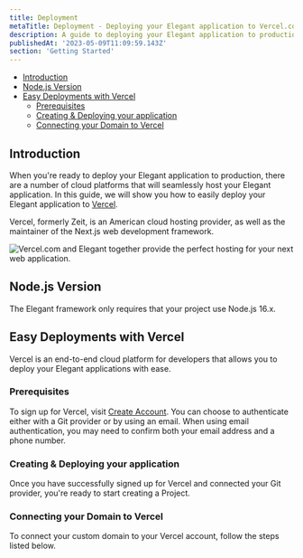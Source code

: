 ```yaml
---
title: Deployment
metaTitle: Deployment - Deploying your Elegant application to Vercel.com, and other cloud providers. 
description: A guide to deploying your Elegant application to production.
publishedAt: '2023-05-09T11:09:59.143Z'
section: 'Getting Started'
---
```



- [Introduction](#introduction)
- [Node.js Version](#node_js_version)
- [Easy Deployments with Vercel](#vercel_com_deployments)
    - [Prerequisites](#prerequisites)
    - [Creating & Deploying your application](#creating_and_deploying)
    - [Connecting your Domain to Vercel](#connecting_your_domain_to_vercel)

<a name="introduction"></a>

## Introduction

When you're ready to deploy your Elegant application to production, there are a number of cloud platforms that will seamlessly host your Elegant application.
In this guide, we will show you how to easily deploy your Elegant application to [Vercel](https://vercel.com/).

Vercel, formerly Zeit, is an American cloud hosting provider, as well as the maintainer of the Next.js web development framework.

<div className="my-8 shadow-xl">
  <img className="rounded-xl" src={vercel_homepage.src} alt="Vercel.com and Elegant together provide the perfect hosting for your next web application."/>
</div>

<a name="node_js_version"></a>

## Node.js Version

The Elegant framework only requires that your project use Node.js 16.x.

<a name="vercel_com_deployments"></a>

## Easy Deployments with Vercel

Vercel is an end-to-end cloud platform for developers that allows you to deploy your Elegant applications with ease.

<a name="prerequisites"></a>

### Prerequisites

To sign up for Vercel, visit [Create Account](https://vercel.com/signup). You can choose to authenticate either with a Git provider or by using an email. When using email authentication, you may need to confirm both your email address and a phone number.

<a name="creating_and_deploying"></a>

### Creating & Deploying your application

Once you have successfully signed up for Vercel and connected your Git provider, you're ready to start creating a Project.

<DeploymentSteps />

<a name="connecting_your_domain_to_vercel"></a>

### Connecting your Domain to Vercel

To connect your custom domain to your Vercel account, follow the steps listed below.

<CustomDomainSteps />